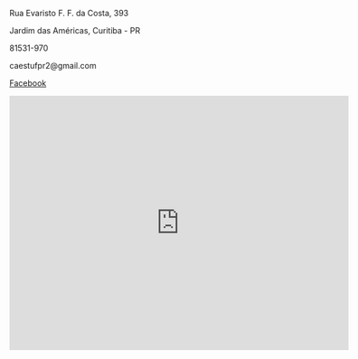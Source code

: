 
<style>

#esquerda {

	float: left;
}
#direita {

	float:center;
}

</style>

<div id ="principal">
  <div id = "esquerda">
Rua Evaristo F. F. da Costa, 393

Jardim das Américas, Curitiba - PR

81531-970

caestufpr2@gmail.com

[Facebook](https://www.facebook.com/academicosEstatistica/)
  
  </div>
  
  <div id = "direita" align="right">
<iframe src="https://www.google.com/maps/embed?pb=!1m18!1m12!1m3!1d3602.632571551922!2d-49.233774049766545!3d-25.45054478369937!2m3!1f0!2f0!3f0!3m2!1i1024!2i768!4f13.1!3m3!1m2!1s0x94dce510c2d47ed1%3A0x662982695adf088!2sCaest+Centro+Acad%C3%AAmico+Estat%C3%ADstica!5e0!3m2!1spt-BR!2sbr!4v1489366591449" width="600" height="450" frameborder="0" style="border:0" allowfullscreen></iframe>

  </div>


</div>